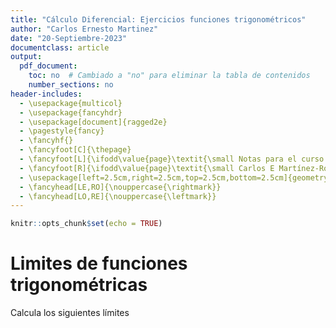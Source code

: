```yaml
---
title: "Cálculo Diferencial: Ejercicios funciones trigonométricos"
author: "Carlos Ernesto Martinez"
date: "20-Septiembre-2023"
documentclass: article
output:
  pdf_document:
    toc: no  # Cambiado a "no" para eliminar la tabla de contenidos
    number_sections: no
header-includes:
  - \usepackage{multicol}
  - \usepackage{fancyhdr}
  - \usepackage[document]{ragged2e}
  - \pagestyle{fancy}
  - \fancyhf{}
  - \fancyfoot[C]{\thepage}
  - \fancyfoot[L]{\ifodd\value{page}\textit{\small Notas para el curso de Cálculo Diferencial}\else\textit{\small Carlos E Martínez-Rodríguez}\fi}
  - \fancyfoot[R]{\ifodd\value{page}\textit{\small Carlos E Martínez-Rodríguez}\else\textit{\small Notas para el curso de Cálculo Diferencial}\fi}
  - \usepackage[left=2.5cm,right=2.5cm,top=2.5cm,bottom=2.5cm]{geometry}
  - \fancyhead[LE,RO]{\nouppercase{\rightmark}}
  - \fancyhead[LO,RE]{\nouppercase{\leftmark}}
---
```


```r
knitr::opts_chunk$set(echo = TRUE)

```



# Limites de funciones trigonométricas
 
Calcula los siguientes límites

\begin{enumerate}

\item 

\begin{multicols}{3}

a. $ \lim_{{x \to 0}} \frac{\sin(3x)}{2x} $

b. $ \lim_{{x \to 0}} \frac{\sin(2x)}{x} $

c. $ \lim_{{x \to 0}} \frac{\sin(5x)}{4x} $

\end{multicols}    
    
    
\item 

\begin{multicols}{3}

a. $ \lim_{{x \to 0}} \frac{\sin(5x)}{\sin(4x)} $

b. $ \lim_{{x \to 0}} \frac{\sin(2x)}{\sin(3x)} $

c. $ \lim_{{x \to 0}} \frac{\sin(6x)}{\sin(2x)} $

\end{multicols}

\item 


\begin{multicols}{3}

a. $\lim_{{x \to 0}} \frac{3x^2}{\sin^2 2x}$

b. $\lim_{{x \to 0}} \frac{4x^2}{\sin^2 3x}$

c. $\lim_{{x \to 0}} \frac{2x^2}{\sin^2 4x}$

\end{multicols}



\item 


\begin{multicols}{3}

a. $\lim_{{x \to 0}} \frac{\sin^3 4x}{3x^2}$

b. $\lim_{{x \to 0}} \frac{\sin^4 3x}{2x^3}$

c. $\lim_{{x \to 0}} \frac{\sin^6 2x}{x^5}$
\end{multicols}


\item 


\begin{multicols}{3}

a. $\lim_{{x \to 0}} \frac{1 - \cos 3x}{2x}$

b. $\lim_{{x \to 0}} \frac{1 - \cos 4x}{3x}$

c. $\lim_{{x \to 0}} \frac{1 - \cos 2x}{x}$

\end{multicols}


\item 


\begin{multicols}{3}

a. $\lim_{{x \to 0}} \frac{4x^2}{1-\sin^2 \frac{1}{3}x}$

b. $\lim_{{x \to 0}} \frac{2x^2}{1-\cos^2 2x}$

c. $\lim_{{x \to 0}} \frac{5x^2}{1-\sin^2 \frac{1}{4}x}$

\end{multicols}


\item 


\begin{multicols}{3}

a. $\lim_{{x \to 0}} \frac{1-\cos 4x}{\sin 5x}$

b. $\lim_{{x \to 0}} \frac{1-\cos 3x}{\sin 4x}$

c. $\lim_{{x \to 0}} \frac{1-\cos 5x}{\sin 6x}$

\end{multicols}




\item 


\begin{multicols}{3}

a. $\lim_{{x \to 0}} \frac{\tan 3x}{7x}$

b. $\lim_{{x \to 0}} \frac{\tan 4x}{3x}$

c. $\lim_{{x \to 0}} \frac{\tan 5x}{2x}$

\end{multicols}




\item 


\begin{multicols}{3}

a. $\lim_{{x \to 0}} \frac{1-\cos 3x}{1+\sin 4x}$

b. $\lim_{{x \to 0}} \frac{1-\cos 4x}{1+\sin 5x}$

c. $\lim_{{x \to 0}} \frac{1-\cos 5x}{1+\sin 6x}$


\end{multicols}




\item 


\begin{multicols}{3}

a. $\lim_{{x \to 0}} \frac{1-\cos^2 4x}{6x^2}$

b. $\lim_{{x \to 0}} \frac{1-\cos^2 3x}{5x^2}$

c. $\lim_{{x \to 0}} \frac{1-\cos^2 6x}{8x^2}$

\end{multicols}




\item 


\begin{multicols}{3}

a. $\lim_{{x \to 0}} \frac{\tan^3 8x}{5x^3}$

b. $\lim_{{x \to 0}} \frac{\tan^5 7x}{4x^5}$

c. $\lim_{{x \to 0}} \frac{\tan^2 6x}{3x^2}$


\end{multicols}




\item 


\begin{multicols}{3}

a. $\lim_{{x \to 0}} \frac{4x^2 + 3x}{\sin 6x}$

b. $\lim_{{x \to 0}} \frac{5x^2 + x}{\sin 7x}$

c. $\lim_{{x \to 0}} \frac{2x^2 + 4x}{\sin 4x}$


\end{multicols}




\item 


\begin{multicols}{3}

a. $\lim_{{x \to 0}} \frac{\sin 3x}{4x^2+7x}$

b. $\lim_{{x \to 0}} \frac{\sin 2x}{3x^2+5x}$

c. $\lim_{{x \to 0}} \frac{\sin 5x}{6x^2+8x}$


\end{multicols}

\end{enumerate}
